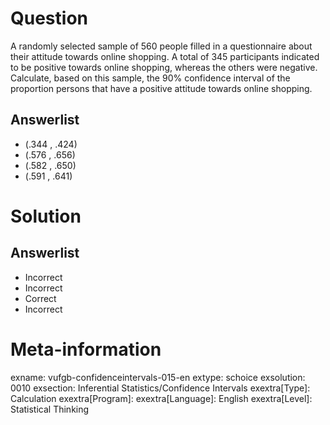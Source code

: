 Question
========
  
A randomly selected sample of 560 people filled in a questionnaire about their attitude towards online shopping.  A total of 345 participants indicated to be positive towards online shopping, whereas the others were negative.  Calculate, based on this sample, the 90% confidence interval of the proportion persons that have a positive attitude towards online shopping.

  
Answerlist
----------
* (.344 , .424)
* (.576 , .656)
* (.582 , .650)
* (.591 , .641)

Solution
========

Answerlist
----------
* Incorrect
* Incorrect
* Correct
* Incorrect

Meta-information
================
exname: vufgb-confidenceintervals-015-en
extype: schoice
exsolution: 0010
exsection: Inferential Statistics/Confidence Intervals
exextra[Type]: Calculation
exextra[Program]: 
exextra[Language]: English
exextra[Level]: Statistical Thinking
